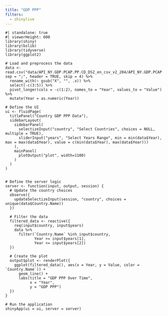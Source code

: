 ```yaml
---
title: "GDP PPP"
filters:
  - shinylive
---
```


```shinylive-r
#| standalone: true
#| viewerHeight: 600
library(shiny)
library(bslib)
library(tidyverse)
library(ggplot2)

# Load and preprocess the data
data <- read.csv("data/API_NY.GDP.PCAP.PP.CD_DS2_en_csv_v2_204/API_NY.GDP.PCAP.PP.CD_DS2_en_csv_v2_204.csv", sep = ";", header = TRUE, skip = 4) %>%
  rename_with(~ gsub("X", "", .x)) %>%
  select(-c(3:5)) %>%
  pivot_longer(cols = -c(1:2), names_to = "Year", values_to = "Value") %>%
  mutate(Year = as.numeric(Year))

# Define the UI
ui <- fluidPage(
  titlePanel("Country GDP PPP Data"),
  sidebarLayout(
    sidebarPanel(
      selectizeInput("country", "Select Countries", choices = NULL, multiple = TRUE),
      sliderInput("years", "Select Years Range", min = min(data$Year), max = max(data$Year), value = c(min(data$Year), max(data$Year)))
    ),
    mainPanel(
      plotOutput("plot", width=1100)
    )
  )
)


# Define the server logic
server <- function(input, output, session) {
  # Update the country choices
  observe({
    updateSelectizeInput(session, "country", choices = unique(data$Country.Name))
  })
  
  # Filter the data
  filtered_data <- reactive({
    req(input$country, input$years)
    data %>%
      filter(`Country.Name` %in% input$country,
             Year >= input$years[1],
             Year <= input$years[2])
  })
  
  # Create the plot
  output$plot <- renderPlot({
    ggplot(filtered_data(), aes(x = Year, y = Value, color = `Country.Name`)) +
      geom_line() +
      labs(title = "GDP PPP Over Time",
           x = "Year",
           y = "GDP PPP")
  })
}

# Run the application
shinyApp(ui = ui, server = server)
```

